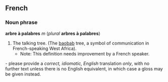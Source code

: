 ==French==
===Noun phrase===
'''arbre à palabres''' ''m'' (''plural'' '''arbres à palabres''')

#The talking tree. (The [[baobab]] tree, a symbol of communication in French-speaking West Africa).
#*Note: This definition needs improvement by a French speaker.

{{rfc}} - please provide a ''correct, idiomatic, English'' translation ''only'', with no further text unless there is no English equivalent, in which case a gloss may be given instead.